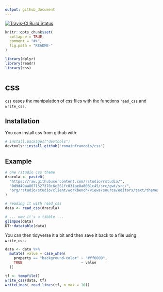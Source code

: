 ```yaml
---
output: github_document
---
```


[![Travis-CI Build Status](https://travis-ci.org/romainfrancois/css.svg?branch=master)](https://travis-ci.org/romainfrancois/css)

<!-- README.md is generated from README.Rmd. Please edit that file -->

```r
knitr::opts_chunk$set(
  collapse = TRUE,
  comment = "#>",
  fig.path = "README-"
)
```

```r
library(dplyr)
library(readr)
library(css)
```

# css

`css` eases the manipulation of css files with the functions `read_css` and `write_css`. 

## Installation

You can install css from github with:

```r
# install.packages("devtools")
devtools::install_github("romainfrancois/css")
```

## Example

```r
# one rstudio css theme
dracula <- paste0(
  "https://raw.githubusercontent.com/rstudio/rstudio/", 
  "0d9d49aa8671527370c6c261fc031ae8a8081c45/src/gwt/src/",   
  "org/rstudio/studio/client/workbench/views/source/editors/text/themes/dracula.css"
)

# reading it with read_css
data <- read_css(dracula)

# ... now it's a tibble ... 
glimpse(data)
DT::datatable(data)
```

You can then tidyverse it a bit and then save it back to a file using `write_css`: 

```r
data <- data %>% 
  mutate( value = case_when(
    property == "background-color" ~ "#ff0000", 
    TRUE                           ~ value
  ))

tf <- tempfile()
write_css(data, tf)
writeLines( read_lines(tf, n_max = 10))
```


